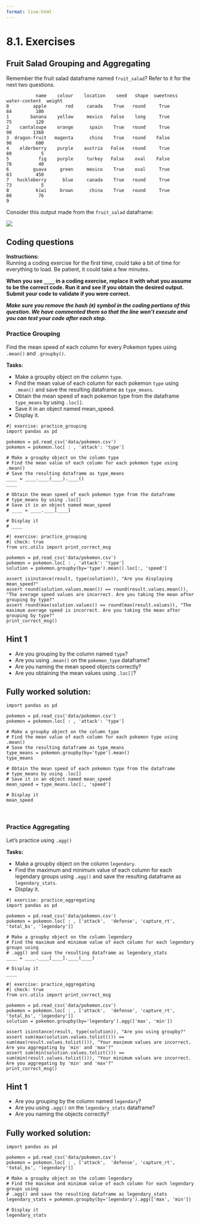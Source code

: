 ```yaml
---
format: live-html
---
```


<script src='../../src/quiz.js'></script>

# 8.1. Exercises

## Fruit Salad Grouping and Aggregating

Remember the fruit salad dataframe named `fruit_salad`?  Refer to it for the next two questions.

```out
           name    colour    location    seed   shape  sweetness   water-content  weight
0         apple       red     canada    True   round     True          84         100
1        banana    yellow     mexico   False    long     True          75         120
2    cantaloupe    orange      spain    True   round     True          90        1360
3  dragon-fruit   magenta      china    True   round    False          96         600
4    elderberry    purple    austria   False   round     True          80           5
5           fig    purple     turkey   False    oval    False          78          40
6         guava     green     mexico    True    oval     True          83         450
7   huckleberry      blue     canada    True   round     True          73           5
8          kiwi     brown      china    True   round     True          80          76
9    
```

<div id='mcq1'></div>
<script>
    generateQuiz(
        'mcq1',
        'Question 1',
        'Which code would create a grouby object for the column <code>shape</code>?',
        {
        '<code>fruit_salad.get_groups(by=\'shape\')</code>': 'Not quite but you are on the right track.',
        '<code>fruit_salad.groupby(by=\'shape\')</code>': 'Great work!',
        '<code>fruit_salad.group(by=\'shape\')</code>': 'Not quite but you are on the right track.',
        },
        '<code>fruit_salad.groupby(by=\'shape\')</code>',
    );
</script>


Consider this output made from the `fruit_salad` dataframe:

![](../../static/module2/Q26_2.png){fig-align="center" fig-alt="404 image"}

<div id='mcq2'></div>
<script>
    generateQuiz(
        'mcq2',
        'Question 2',
        'Which of the following code returns the dataframe above. ',
        {
        '<code>fruit_salad.groupby(by=\'shape\').get_group(\'oval\')</code>': 'Good job!',
        '<code>fruit_salad.groupby(by=\'shape\').get_group[\'oval\']</code>': 'Take care of which type of brackets are needed.',
        '<code>fruit_salad.get_group(by=\'shape\').group[\'oval\']</code>': 'Are you using the correct verbs?',
        },
        '<code>fruit_salad.groupby(by=\'shape\').get_group(\'oval\')</code>',
    );
</script>


## Coding questions

**Instructions:**    
Running a coding exercise for the first time, could take a bit of time for everything to load.  Be patient, it could take a few minutes. 

**When you see `____` in a coding exercise, replace it with what you assume to be the correct code.  Run it and see if you obtain the desired output.  Submit your code to validate if you were correct.**

_**Make sure you remove the hash (`#`) symbol in the coding portions of this question.  We have commented them so that the line won't execute and you can test your code after each step.**_ 

### Practice Grouping

Find the mean speed of each column for every Pokemon types using `.mean()` and `.groupby()`.

**Tasks:**

- Make a groupby object on the column `type`.
- Find the mean value of each column for each pokemon `type` using `.mean()` and save the resulting dataframe as `type_means`.
- Obtain the mean speed of each pokemon type from the dataframe `type_means` by using `.loc[]`.
- Save it in an object named mean_speed.
- Display it.

```pyodide
#| exercise: practice_grouping
import pandas as pd

pokemon = pd.read_csv('data/pokemon.csv')
pokemon = pokemon.loc[ : , 'attack': 'type']

# Make a groupby object on the column type 
# Find the mean value of each column for each pokemon type using .mean() 
# Save the resulting dataframe as type_means
____ = ____.____(____).____()
____

# Obtain the mean speed of each pokemon type from the dataframe 
# type_means by using .loc[]
# Save it in an object named mean_speed
# ____ = ____.____[____]

# Display it
# ____
```

```pyodide
#| exercise: practice_grouping
#| check: true
from src.utils import print_correct_msg

pokemon = pd.read_csv('data/pokemon.csv')
pokemon = pokemon.loc[ : , 'attack': 'type']
solution = pokemon.groupby(by='type').mean().loc[:, 'speed']

assert isinstance(result, type(solution)), "Are you displaying mean_speed?"
assert round(solution.values.mean()) == round(result.values.mean()), "The average speed values are incorrect. Are you taking the mean after grouping by type?"
assert round(max(solution.values)) == round(max(result.values)), "The maximum average speed is incorrect. Are you taking the mean after grouping by type?"
print_correct_msg()
```

:::: { .hint exercise="practice_grouping"}
::: { .callout-note collapse="false"}

## Hint 1

- Are you grouping by the column named `type`? 
- Are you using `.mean()` on the `pokemon_type` dataframe?
- Are you naming the mean speed objects correctly?
- Are you obtaining the mean values using `.loc[]`?

:::
::::

:::: { .solution exercise="practice_grouping" }
::: { .callout-tip collapse="false"}

## Fully worked solution:

```pyodide
import pandas as pd

pokemon = pd.read_csv('data/pokemon.csv')
pokemon = pokemon.loc[ : , 'attack': 'type']

# Make a groupby object on the column type 
# Find the mean value of each column for each pokemon type using .mean() 
# Save the resulting dataframe as type_means
type_means = pokemon.groupby(by='type').mean() 
type_means

# Obtain the mean speed of each pokemon type from the dataframe 
# type_means by using .loc[]
# Save it in an object named mean_speed
mean_speed = type_means.loc[:, 'speed']

# Display it
mean_speed
```

:::
::::

<br>

### Practice Aggregating

Let's practice using `.agg()`  

**Tasks:**

- Make a groupby object on the column `legendary`.
- Find the maximum and minimum value of each column for each legendary groups using `.agg()` and save the resulting dataframe as `legendary_stats`.
- Display it.


```pyodide
#| exercise: practice_aggregating
import pandas as pd

pokemon = pd.read_csv('data/pokemon.csv')
pokemon = pokemon.loc[ : , ['attack',  'defense', 'capture_rt', 'total_bs', 'legendary']]

# Make a groupby object on the column legendary 
# Find the maximum and minimum value of each column for each legendary groups using 
# .agg() and save the resulting dataframe as legendary_stats
____ = ____.____[____].____(____) 

# Display it
____
```

```pyodide
#| exercise: practice_aggregating
#| check: true
from src.utils import print_correct_msg

pokemon = pd.read_csv('data/pokemon.csv')
pokemon = pokemon.loc[ : , ['attack',  'defense', 'capture_rt', 'total_bs', 'legendary']]
solution = pokemon.groupby(by='legendary').agg(['max', 'min']) 

assert isinstance(result, type(solution)), "Are you using groupby?"
assert sum(max(solution.values.tolist())) == sum(max(result.values.tolist())), "Your maximum values are incorrect. Are you aggregating by 'min' and 'max'?"
assert sum(min(solution.values.tolist())) == sum(min(result.values.tolist())), "Your minimum values are incorrect. Are you aggregating by 'min' and 'max'?"
print_correct_msg()
```

:::: { .hint exercise="practice_aggregating"}
::: { .callout-note collapse="false"}

## Hint 1

- Are you grouping by the column named `legendary`? 
- Are you using `.agg()` on the `legendary_stats` dataframe?
- Are you naming the objects correctly?

:::
::::

:::: { .solution exercise="practice_aggregating" }
::: { .callout-tip collapse="false"}

## Fully worked solution:

```pyodide
import pandas as pd

pokemon = pd.read_csv('data/pokemon.csv')
pokemon = pokemon.loc[ : , ['attack',  'defense', 'capture_rt', 'total_bs', 'legendary']]

# Make a groupby object on the column legendary 
# Find the maximum and minimum value of each column for each legendary groups using 
# .agg() and save the resulting dataframe as legendary_stats
legendary_stats = pokemon.groupby(by='legendary').agg(['max', 'min']) 

# Display it
legendary_stats
```

:::
::::